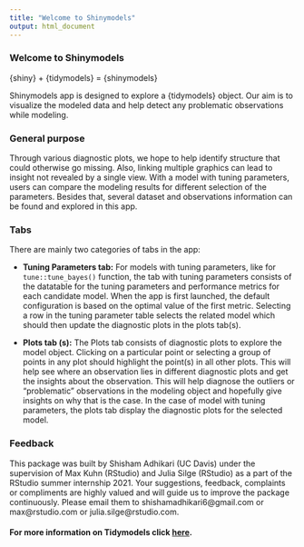 ```yaml
---
title: "Welcome to Shinymodels"
output: html_document
---
```


###  Welcome to Shinymodels

{shiny} + {tidymodels} = {shinymodels} 

Shinymodels app is designed to explore a {tidymodels} object. Our aim is to visualize the modeled data and help detect any problematic observations while modeling. 

### General purpose

Through various diagnostic plots, we hope to help identify structure that could otherwise go missing. Also, linking multiple graphics can lead to insight not revealed by a single view. With a model with tuning parameters, users can compare the modeling results for different selection of the parameters. Besides that, several dataset and observations information can be found and explored in this app.

### Tabs

There are mainly two categories of tabs in the app: 

* **Tuning Parameters tab:** For models with tuning parameters, like for `tune::tune_bayes()` function, the tab with tuning parameters consists of the datatable for the tuning parameters and performance metrics for each candidate model. When the app is first launched, the default configuration is based on the optimal value of the first metric. Selecting a row in the tuning parameter table selects the related model which should then update the diagnostic plots in the plots tab(s).  

* **Plots tab (s):** The Plots tab consists of diagnostic plots to explore the model object. Clicking on a particular point or selecting a group of points in any plot should highlight the point(s) in all other plots. This will help see where an observation lies in different diagnostic plots and get the insights about the observation. This will help diagnose the outliers or "problematic" observations in the modeling object and hopefully give insights on why that is the case. In the case of model with tuning parameters, the plots tab display the diagnostic plots for the selected model.

### Feedback 

 This package was built by Shisham Adhikari (UC Davis) under the supervision of
 Max Kuhn (RStudio) and Julia Silge (RStudio) as a part of the RStudio summer internship 2021. Your suggestions, feedback, complaints or compliments are highly valued and will guide us to improve the package continuously. Please email them to shishamadhikari6@gmail.com or max@rstudio.com or julia.silge@rstudio.com.
 
#### For more information on Tidymodels click [here](https://www.tidymodels.org/).

